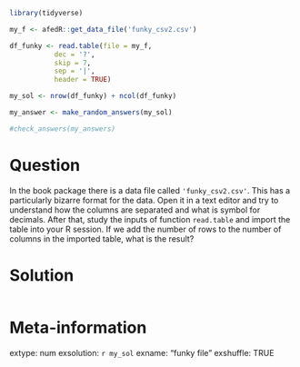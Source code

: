 ```r
library(tidyverse)

my_f <- afedR::get_data_file('funky_csv2.csv')

df_funky <- read.table(file = my_f, 
           dec = '?', 
           skip = 7, 
           sep = '|', 
           header = TRUE)

my_sol <- nrow(df_funky) + ncol(df_funky)
```

```r
my_answer <- make_random_answers(my_sol)

#check_answers(my_answers)
```

Question
========

In the book package there is a data file called `'funky_csv2.csv'`. This has a particularly bizarre format for the data. Open it in a text editor and try to understand how the columns are separated and what is symbol for decimals. After that, study the inputs of function `read.table` and import the table into your R  session. If we add the number of rows to the number of columns in the imported table, what is the result?


Solution
================

```r
```


Meta-information
================
extype: num
exsolution: `r my_sol`
exname: "funky file"
exshuffle: TRUE

